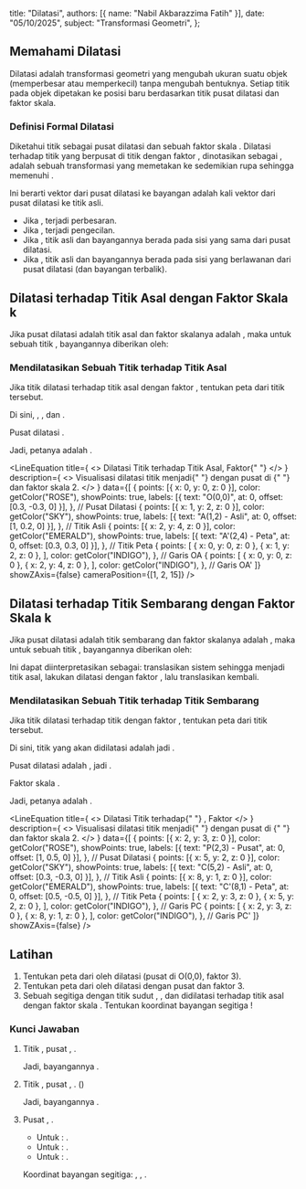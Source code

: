 
  title: "Dilatasi",
  authors: [{ name: "Nabil Akbarazzima Fatih" }],
  date: "05/10/2025",
  subject: "Transformasi Geometri",
};

## Memahami Dilatasi

Dilatasi adalah transformasi geometri yang mengubah ukuran suatu objek (memperbesar atau memperkecil) tanpa mengubah bentuknya. Setiap titik pada objek dipetakan ke posisi baru berdasarkan titik pusat dilatasi dan faktor skala.

### Definisi Formal Dilatasi

Diketahui titik <InlineMath math="C" /> sebagai pusat dilatasi dan sebuah faktor skala <InlineMath math="k \neq 0" />. Dilatasi terhadap titik <InlineMath math="A" /> yang berpusat di titik <InlineMath math="C" /> dengan faktor <InlineMath math="k" />, dinotasikan sebagai <InlineMath math="D_{(C,k)}" />, adalah sebuah transformasi yang memetakan <InlineMath math="A" /> ke <InlineMath math="A' = D_{(C,k)}(A)" /> sedemikian rupa sehingga memenuhi <InlineMath math="\vec{CA'} = k \cdot \vec{CA}" />.

Ini berarti vektor dari pusat dilatasi ke bayangan adalah <InlineMath math="k" /> kali vektor dari pusat dilatasi ke titik asli.

- Jika <InlineMath math="|k| > 1" />, terjadi perbesaran.
- Jika <InlineMath math="0 < |k| < 1" />, terjadi pengecilan.
- Jika <InlineMath math="k > 0" />, titik asli dan bayangannya berada pada sisi yang sama dari pusat dilatasi.
- Jika <InlineMath math="k < 0" />, titik asli dan bayangannya berada pada sisi yang berlawanan dari pusat dilatasi (dan bayangan terbalik).

## Dilatasi terhadap Titik Asal dengan Faktor Skala k

Jika pusat dilatasi adalah titik asal <InlineMath math="O(0,0)" /> dan faktor skalanya adalah <InlineMath math="k" />, maka untuk sebuah titik <InlineMath math="A(x,y)" />, bayangannya <InlineMath math="A'(x',y')" /> diberikan oleh:

<div className="flex flex-col gap-4">
  <BlockMath math="x' = kx" />
  <BlockMath math="y' = ky" />
</div>

### Mendilatasikan Sebuah Titik terhadap Titik Asal

Jika titik <InlineMath math="A(1,2)" /> dilatasi terhadap titik asal <InlineMath math="(0,0)" /> dengan faktor <InlineMath math="2" />, tentukan peta dari titik tersebut.

Di sini, <InlineMath math="x=1" />, <InlineMath math="y=2" />, dan <InlineMath math="k=2" />.

Pusat dilatasi <InlineMath math="O(0,0)" />.

<div className="flex flex-col gap-4">
  <BlockMath math="x' = 2 \cdot 1 = 2" />
  <BlockMath math="y' = 2 \cdot 2 = 4" />
</div>

Jadi, petanya adalah <InlineMath math="A'(2,4)" />.

<LineEquation
  title={
    <>
      Dilatasi Titik <InlineMath math="A(1,2)" /> terhadap Titik Asal, Faktor{" "}
      <InlineMath math="k=2" />
    </>
  }
  description={
    <>
      Visualisasi dilatasi titik <InlineMath math="A(1,2)" /> menjadi{" "}
      <InlineMath math="A'(2,4)" /> dengan pusat di <InlineMath math="O(0,0)" />{" "}
      dan faktor skala 2.
    </>
  }
  data={[
    {
      points: [{ x: 0, y: 0, z: 0 }],
      color: getColor("ROSE"),
      showPoints: true,
      labels: [{ text: "O(0,0)", at: 0, offset: [0.3, -0.3, 0] }],
    }, // Pusat Dilatasi
    {
      points: [{ x: 1, y: 2, z: 0 }],
      color: getColor("SKY"),
      showPoints: true,
      labels: [{ text: "A(1,2) - Asli", at: 0, offset: [1, 0.2, 0] }],
    }, // Titik Asli
    {
      points: [{ x: 2, y: 4, z: 0 }],
      color: getColor("EMERALD"),
      showPoints: true,
      labels: [{ text: "A'(2,4) - Peta", at: 0, offset: [0.3, 0.3, 0] }],
    }, // Titik Peta
    {
      points: [
        { x: 0, y: 0, z: 0 },
        { x: 1, y: 2, z: 0 },
      ],
      color: getColor("INDIGO"),
    }, // Garis OA
    {
      points: [
        { x: 0, y: 0, z: 0 },
        { x: 2, y: 4, z: 0 },
      ],
      color: getColor("INDIGO"),
    }, // Garis OA'
  ]}
  showZAxis={false}
  cameraPosition={[1, 2, 15]}
/>

## Dilatasi terhadap Titik Sembarang dengan Faktor Skala k

Jika pusat dilatasi adalah titik sembarang <InlineMath math="C(a,b)" /> dan faktor skalanya adalah <InlineMath math="k" />, maka untuk sebuah titik <InlineMath math="A(x,y)" />, bayangannya <InlineMath math="A'(x',y')" /> diberikan oleh:

<div className="flex flex-col gap-4">
  <BlockMath math="x' = a + k(x - a)" />
  <BlockMath math="y' = b + k(y - b)" />
</div>

Ini dapat diinterpretasikan sebagai: translasikan sistem sehingga <InlineMath math="C" /> menjadi titik asal, lakukan dilatasi dengan faktor <InlineMath math="k" />, lalu translasikan kembali.

### Mendilatasikan Sebuah Titik terhadap Titik Sembarang

Jika titik <InlineMath math="C(5,2)" /> dilatasi terhadap titik <InlineMath math="P(2,3)" /> dengan faktor <InlineMath math="2" />, tentukan peta dari titik tersebut.

Di sini, titik yang akan didilatasi adalah <InlineMath math="C(5,2)" /> jadi <InlineMath math="x=5, y=2" />.

Pusat dilatasi adalah <InlineMath math="P(2,3)" />, jadi <InlineMath math="a=2, b=3" />.

Faktor skala <InlineMath math="k=2" />.

<div className="flex flex-col gap-4">
  <BlockMath math="x' = 2 + 2(5 - 2) = 2 + 2(3) = 2 + 6 = 8" />
  <BlockMath math="y' = 3 + 2(2 - 3) = 3 + 2(-1) = 3 - 2 = 1" />
</div>

Jadi, petanya adalah <InlineMath math="C'(8,1)" />.

<LineEquation
  title={
    <>
      Dilatasi Titik <InlineMath math="C(5,2)" /> terhadap{" "}
      <InlineMath math="P(2,3)" />, Faktor <InlineMath math="k=2" />
    </>
  }
  description={
    <>
      Visualisasi dilatasi titik <InlineMath math="C(5,2)" /> menjadi{" "}
      <InlineMath math="C'(8,1)" /> dengan pusat di <InlineMath math="P(2,3)" />{" "}
      dan faktor skala 2.
    </>
  }
  data={[
    {
      points: [{ x: 2, y: 3, z: 0 }],
      color: getColor("ROSE"),
      showPoints: true,
      labels: [{ text: "P(2,3) - Pusat", at: 0, offset: [1, 0.5, 0] }],
    }, // Pusat Dilatasi
    {
      points: [{ x: 5, y: 2, z: 0 }],
      color: getColor("SKY"),
      showPoints: true,
      labels: [{ text: "C(5,2) - Asli", at: 0, offset: [0.3, -0.3, 0] }],
    }, // Titik Asli
    {
      points: [{ x: 8, y: 1, z: 0 }],
      color: getColor("EMERALD"),
      showPoints: true,
      labels: [{ text: "C'(8,1) - Peta", at: 0, offset: [0.5, -0.5, 0] }],
    }, // Titik Peta
    {
      points: [
        { x: 2, y: 3, z: 0 },
        { x: 5, y: 2, z: 0 },
      ],
      color: getColor("INDIGO"),
    }, // Garis PC
    {
      points: [
        { x: 2, y: 3, z: 0 },
        { x: 8, y: 1, z: 0 },
      ],
      color: getColor("INDIGO"),
    }, // Garis PC'
  ]}
  showZAxis={false}
/>

## Latihan

1.  Tentukan peta dari <InlineMath math="B(2,5)" /> oleh dilatasi <InlineMath math="D_{(O,3)}" /> (pusat di O(0,0), faktor 3).
2.  Tentukan peta dari <InlineMath math="B(2,5)" /> oleh dilatasi dengan pusat <InlineMath math="P(1,3)" /> dan faktor 3.
3.  Sebuah segitiga dengan titik sudut <InlineMath math="A(1,1)" />, <InlineMath math="B(3,1)" />, dan <InlineMath math="C(1,4)" /> didilatasi terhadap titik asal <InlineMath math="O(0,0)" /> dengan faktor skala <InlineMath math="k=-2" />. Tentukan koordinat bayangan segitiga <InlineMath math="A'B'C'" />!

### Kunci Jawaban

1.  Titik <InlineMath math="B(2,5)" />, pusat <InlineMath math="O(0,0)" />, <InlineMath math="k=3" />.

    <div className="flex flex-col gap-4">
      <BlockMath math="x' = 3 \cdot 2 = 6" />
      <BlockMath math="y' = 3 \cdot 5 = 15" />
    </div>

    Jadi, bayangannya <InlineMath math="B'(6,15)" />.

2.  Titik <InlineMath math="B(2,5)" />, pusat <InlineMath math="P(1,3)" />, <InlineMath math="k=3" />. (<InlineMath math="x=2, y=5, a=1, b=3" />)

    <div className="flex flex-col gap-4">
      <BlockMath math="x' = 1 + 3(2 - 1) = 1 + 3(1) = 1 + 3 = 4" />
      <BlockMath math="y' = 3 + 3(5 - 3) = 3 + 3(2) = 3 + 6 = 9" />
    </div>

    Jadi, bayangannya <InlineMath math="B'(4,9)" />.

3.  Pusat <InlineMath math="O(0,0)" />, <InlineMath math="k=-2" />.

    - Untuk <InlineMath math="A(1,1)" />: <InlineMath math="A'(-2 \cdot 1, -2 \cdot 1) = A'(-2,-2)" />.
    - Untuk <InlineMath math="B(3,1)" />: <InlineMath math="B'(-2 \cdot 3, -2 \cdot 1) = B'(-6,-2)" />.
    - Untuk <InlineMath math="C(1,4)" />: <InlineMath math="C'(-2 \cdot 1, -2 \cdot 4) = C'(-2,-8)" />.

    Koordinat bayangan segitiga: <InlineMath math="A'(-2,-2)" />, <InlineMath math="B'(-6,-2)" />, <InlineMath math="C'(-2,-8)" />.
